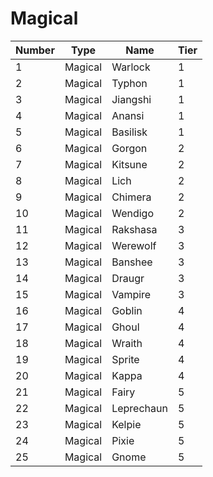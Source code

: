 # Magical

| Number | Type    | Name       | Tier |
| ------ | ------- | ---------- | ---- |
| 1      | Magical | Warlock    | 1    |
| 2      | Magical | Typhon     | 1    |
| 3      | Magical | Jiangshi   | 1    |
| 4      | Magical | Anansi     | 1    |
| 5      | Magical | Basilisk   | 1    |
| 6      | Magical | Gorgon     | 2    |
| 7      | Magical | Kitsune    | 2    |
| 8      | Magical | Lich       | 2    |
| 9      | Magical | Chimera    | 2    |
| 10     | Magical | Wendigo    | 2    |
| 11     | Magical | Rakshasa   | 3    |
| 12     | Magical | Werewolf   | 3    |
| 13     | Magical | Banshee    | 3    |
| 14     | Magical | Draugr     | 3    |
| 15     | Magical | Vampire    | 3    |
| 16     | Magical | Goblin     | 4    |
| 17     | Magical | Ghoul      | 4    |
| 18     | Magical | Wraith     | 4    |
| 19     | Magical | Sprite     | 4    |
| 20     | Magical | Kappa      | 4    |
| 21     | Magical | Fairy      | 5    |
| 22     | Magical | Leprechaun | 5    |
| 23     | Magical | Kelpie     | 5    |
| 24     | Magical | Pixie      | 5    |
| 25     | Magical | Gnome      | 5    |
